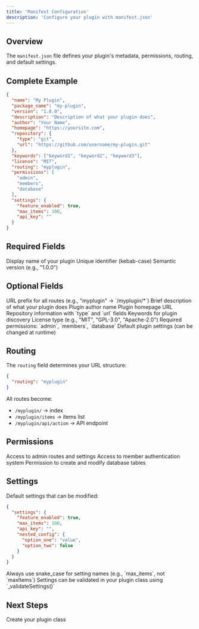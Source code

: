 ```yaml
---
title: 'Manifest Configuration'
description: 'Configure your plugin with manifest.json'
---
```


## Overview

The `manifest.json` file defines your plugin's metadata, permissions, routing, and default settings.

## Complete Example

```json manifest.json
{
  "name": "My Plugin",
  "package_name": "my-plugin",
  "version": "1.0.0",
  "description": "Description of what your plugin does",
  "author": "Your Name",
  "homepage": "https://yoursite.com",
  "repository": {
    "type": "git",
    "url": "https://github.com/username/my-plugin.git"
  },
  "keywords": ["keyword1", "keyword2", "keyword3"],
  "license": "MIT",
  "routing": "myplugin",
  "permissions": [
    "admin",
    "members",
    "database"
  ],
  "settings": {
    "feature_enabled": true,
    "max_items": 100,
    "api_key": ""
  }
}
```

## Required Fields

<ParamField path="name" type="string" required>
  Display name of your plugin
</ParamField>

<ParamField path="package_name" type="string" required>
  Unique identifier (kebab-case)
</ParamField>

<ParamField path="version" type="string" required>
  Semantic version (e.g., "1.0.0")
</ParamField>

## Optional Fields

<ParamField path="routing" type="string">
  URL prefix for all routes (e.g., "myplugin" → `/myplugin/*`)
</ParamField>

<ParamField path="description" type="string">
  Brief description of what your plugin does
</ParamField>

<ParamField path="author" type="string">
  Plugin author name
</ParamField>

<ParamField path="homepage" type="string">
  Plugin homepage URL
</ParamField>

<ParamField path="repository" type="object">
  Repository information with `type` and `url` fields
</ParamField>

<ParamField path="keywords" type="array">
  Keywords for plugin discovery
</ParamField>

<ParamField path="license" type="string">
  License type (e.g., "MIT", "GPL-3.0", "Apache-2.0")
</ParamField>

<ParamField path="permissions" type="array">
  Required permissions: `admin`, `members`, `database`
</ParamField>

<ParamField path="settings" type="object">
  Default plugin settings (can be changed at runtime)
</ParamField>

## Routing

The `routing` field determines your URL structure:

```json
{
  "routing": "myplugin"
}
```

All routes become:
- `/myplugin/` → index
- `/myplugin/items` → items list
- `/myplugin/api/action` → API endpoint

## Permissions

<AccordionGroup>
  <Accordion title="admin" icon="shield">
    Access to admin routes and settings
  </Accordion>
  
  <Accordion title="members" icon="users">
    Access to member authentication system
  </Accordion>
  
  <Accordion title="database" icon="database">
    Permission to create and modify database tables
  </Accordion>
</AccordionGroup>

## Settings

Default settings that can be modified:

```json
{
  "settings": {
    "feature_enabled": true,
    "max_items": 100,
    "api_key": "",
    "nested_config": {
      "option_one": "value",
      "option_two": false
    }
  }
}
```

<Warning>
  Always use snake_case for setting names (e.g., `max_items`, not `maxItems`)
</Warning>

<Note>
  Settings can be validated in your plugin class using `_validateSettings()`
</Note>

## Next Steps

<Card title="Plugin Class" href="/building/plugin-class">
  Create your plugin class
</Card>

